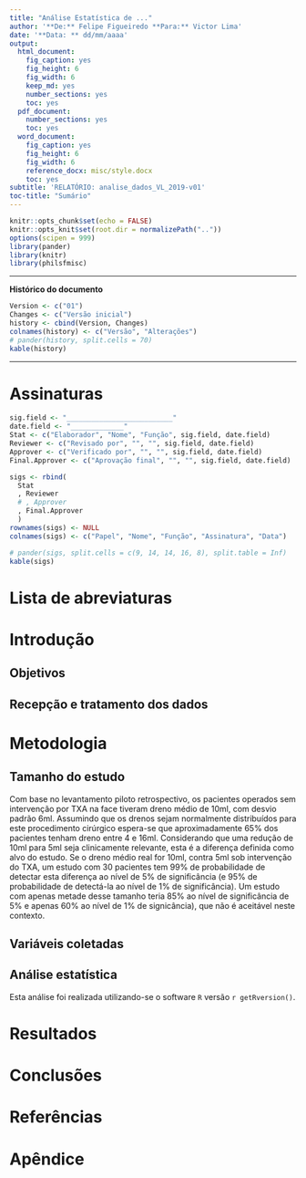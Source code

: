 ```yaml
---
title: "Análise Estatística de ..."
author: '**De:** Felipe Figueiredo **Para:** Victor Lima'
date: '**Data: ** dd/mm/aaaa'
output:
  html_document:
    fig_caption: yes
    fig_height: 6
    fig_width: 6
    keep_md: yes
    number_sections: yes
    toc: yes
  pdf_document:
    number_sections: yes
    toc: yes
  word_document:
    fig_caption: yes
    fig_height: 6
    fig_width: 6
    reference_docx: misc/style.docx
    toc: yes
subtitle: 'RELATÓRIO: analise_dados_VL_2019-v01'
toc-title: "Sumário"
---
```


```r
knitr::opts_chunk$set(echo = FALSE)
knitr::opts_knit$set(root.dir = normalizePath(".."))
options(scipen = 999)
library(pander)
library(knitr)
library(philsfmisc)
```

---

**Histórico do documento**

```r
Version <- c("01")
Changes <- c("Versão inicial")
history <- cbind(Version, Changes)
colnames(history) <- c("Versão", "Alterações")
# pander(history, split.cells = 70)
kable(history)
```

---

# Assinaturas

```r
sig.field <- "__________________________"
date.field <- "_____________"
Stat <- c("Elaborador", "Nome", "Função", sig.field, date.field)
Reviewer <- c("Revisado por", "", "", sig.field, date.field)
Approver <- c("Verificado por", "", "", sig.field, date.field)
Final.Approver <- c("Aprovação final", "", "", sig.field, date.field)

sigs <- rbind(
  Stat
  , Reviewer
  # , Approver
  , Final.Approver
  )
rownames(sigs) <- NULL
colnames(sigs) <- c("Papel", "Nome", "Função", "Assinatura", "Data")

# pander(sigs, split.cells = c(9, 14, 14, 16, 8), split.table = Inf)
kable(sigs)
```

# Lista de abreviaturas

# Introdução

## Objetivos

## Recepção e tratamento dos dados

# Metodologia

## Tamanho do estudo
Com base no levantamento piloto retrospectivo, os pacientes operados sem intervenção por TXA na face tiveram dreno médio de 10ml, com desvio padrão 6ml.
Assumindo que os drenos sejam normalmente distribuídos para este procedimento cirúrgico espera-se que aproximadamente 65% dos pacientes tenham dreno entre 4 e 16ml.
Considerando que uma redução de 10ml para 5ml seja clinicamente relevante, esta é a diferença definida como alvo do estudo.
Se o dreno médio real for 10ml, contra 5ml sob intervenção do TXA, um estudo com 30 pacientes tem 99% de probabilidade de detectar esta diferença ao nível de 5% de significância (e 95% de probabilidade de detectá-la ao nível de 1% de significância).
Um estudo com apenas metade desse tamanho teria 85% ao nível de significância de 5% e apenas 60% ao nível de 1% de signicância), que não é aceitável neste contexto.

## Variáveis coletadas

## Análise estatística

Esta análise foi realizada utilizando-se o software `R` versão `r getRversion()`.

# Resultados

<!-- # Exceções e Desvios do teste -->

# Conclusões


# Referências

# Apêndice

